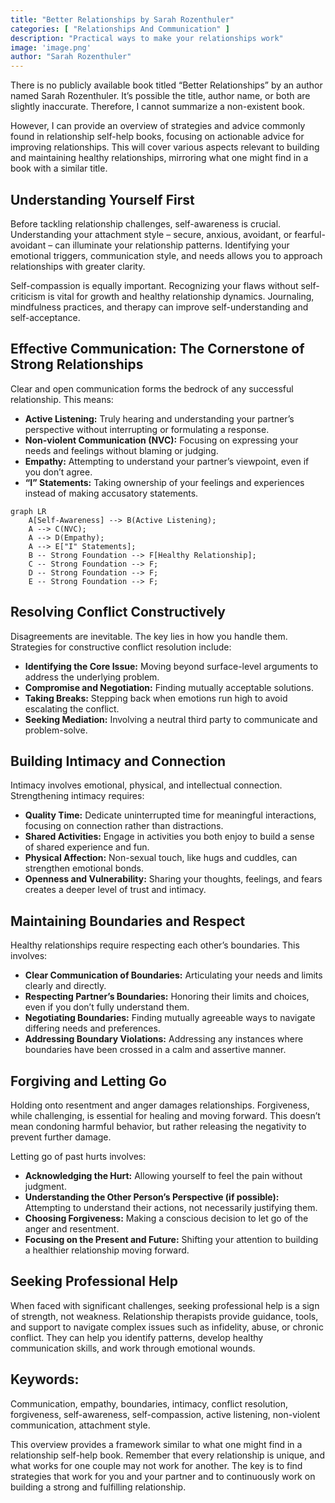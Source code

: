 ```yaml
---
title: "Better Relationships by Sarah Rozenthuler"
categories: [ "Relationships And Communication" ]
description: "Practical ways to make your relationships work"
image: 'image.png'
author: "Sarah Rozenthuler"
---
```

There is no publicly available book titled "Better Relationships" by an author named Sarah Rozenthuler.  It's possible the title, author name, or both are slightly inaccurate.  Therefore, I cannot summarize a non-existent book.

However, I can provide an overview of strategies and advice commonly found in relationship self-help books, focusing on actionable advice for improving relationships. This will cover various aspects relevant to building and maintaining healthy relationships, mirroring what one might find in a book with a similar title.

## Understanding Yourself First

Before tackling relationship challenges, self-awareness is crucial.  Understanding your attachment style – secure, anxious, avoidant, or fearful-avoidant – can illuminate your relationship patterns.  Identifying your emotional triggers, communication style, and needs allows you to approach relationships with greater clarity.

Self-compassion is equally important. Recognizing your flaws without self-criticism is vital for growth and healthy relationship dynamics. Journaling, mindfulness practices, and therapy can improve self-understanding and self-acceptance.

## Effective Communication: The Cornerstone of Strong Relationships

Clear and open communication forms the bedrock of any successful relationship.  This means:

*   **Active Listening:**  Truly hearing and understanding your partner's perspective without interrupting or formulating a response.
*   **Non-violent Communication (NVC):** Focusing on expressing your needs and feelings without blaming or judging.
*   **Empathy:** Attempting to understand your partner's viewpoint, even if you don't agree.
*   **"I" Statements:** Taking ownership of your feelings and experiences instead of making accusatory statements.

```mermaid
graph LR
    A[Self-Awareness] --> B(Active Listening);
    A --> C(NVC);
    A --> D(Empathy);
    A --> E["I" Statements];
    B -- Strong Foundation --> F[Healthy Relationship];
    C -- Strong Foundation --> F;
    D -- Strong Foundation --> F;
    E -- Strong Foundation --> F;
```

## Resolving Conflict Constructively

Disagreements are inevitable.  The key lies in how you handle them.  Strategies for constructive conflict resolution include:

*   **Identifying the Core Issue:**  Moving beyond surface-level arguments to address the underlying problem.
*   **Compromise and Negotiation:** Finding mutually acceptable solutions.
*   **Taking Breaks:** Stepping back when emotions run high to avoid escalating the conflict.
*   **Seeking Mediation:** Involving a neutral third party to communicate and problem-solve.


## Building Intimacy and Connection

Intimacy involves emotional, physical, and intellectual connection.  Strengthening intimacy requires:

*   **Quality Time:**  Dedicate uninterrupted time for meaningful interactions, focusing on connection rather than distractions.
*   **Shared Activities:** Engage in activities you both enjoy to build a sense of shared experience and fun.
*   **Physical Affection:**  Non-sexual touch, like hugs and cuddles, can strengthen emotional bonds.
*   **Openness and Vulnerability:** Sharing your thoughts, feelings, and fears creates a deeper level of trust and intimacy.


## Maintaining Boundaries and Respect

Healthy relationships require respecting each other's boundaries. This involves:

*   **Clear Communication of Boundaries:**  Articulating your needs and limits clearly and directly.
*   **Respecting Partner's Boundaries:**  Honoring their limits and choices, even if you don't fully understand them.
*   **Negotiating Boundaries:**  Finding mutually agreeable ways to navigate differing needs and preferences.
*   **Addressing Boundary Violations:**  Addressing any instances where boundaries have been crossed in a calm and assertive manner.

## Forgiving and Letting Go

Holding onto resentment and anger damages relationships.  Forgiveness, while challenging, is essential for healing and moving forward.  This doesn't mean condoning harmful behavior, but rather releasing the negativity to prevent further damage.

Letting go of past hurts involves:

*   **Acknowledging the Hurt:**  Allowing yourself to feel the pain without judgment.
*   **Understanding the Other Person's Perspective (if possible):**  Attempting to understand their actions, not necessarily justifying them.
*   **Choosing Forgiveness:**  Making a conscious decision to let go of the anger and resentment.
*   **Focusing on the Present and Future:**  Shifting your attention to building a healthier relationship moving forward.


## Seeking Professional Help

When faced with significant challenges, seeking professional help is a sign of strength, not weakness.  Relationship therapists provide guidance, tools, and support to navigate complex issues such as infidelity, abuse, or chronic conflict.  They can help you identify patterns, develop healthy communication skills, and work through emotional wounds.


## Keywords:

Communication, empathy, boundaries, intimacy, conflict resolution, forgiveness, self-awareness, self-compassion, active listening, non-violent communication, attachment style.


This overview provides a framework similar to what one might find in a relationship self-help book. Remember that every relationship is unique, and what works for one couple may not work for another.  The key is to find strategies that work for you and your partner and to continuously work on building a strong and fulfilling relationship.


